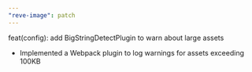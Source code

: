 ```yaml
---
"reve-image": patch
---
```


feat(config): add BigStringDetectPlugin to warn about large assets
- Implemented a Webpack plugin to log warnings for assets exceeding 100KB